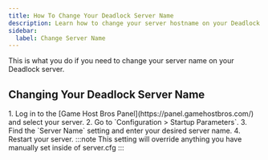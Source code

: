 ```yaml
---
title: How To Change Your Deadlock Server Name
description: Learn how to change your server hostname on your Deadlock server.
sidebar:
  label: Change Server Name
---
```


This is what you do if you need to change your server name on your Deadlock server.

## Changing Your Deadlock Server Name

<Steps>
1. Log in to the [Game Host Bros Panel](https://panel.gamehostbros.com/) and select your server.
2. Go to `Configuration > Startup Parameters`.
3. Find the `Server Name` setting and enter your desired server name.
4. Restart your server.
</Steps>
:::note
This setting will override anything you have manually set inside of server.cfg
:::
